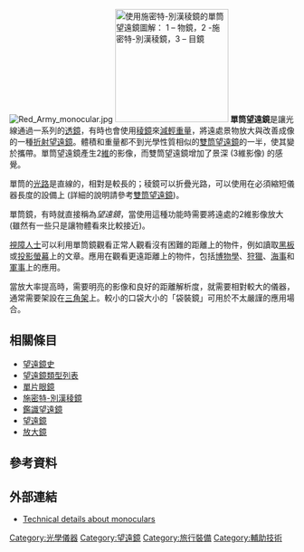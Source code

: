 [[File:Red_Army_monocular.jpg|thumb]]
[[File:Monocular.png|thumb|200px|right|使用施密特-別漢稜鏡的單筒望遠鏡圖解： <br>
'''1''' – 物鏡，'''2''' -施密特-別漢稜鏡，'''3''' – 目鏡]]
'''單筒望遠鏡'''是讓光線通過一系列的[[透鏡|透鏡]]，有時也會使用[[稜鏡|稜鏡]]來[[質量|減輕重量]]，將遠處景物放大與改善成像的一種[[折射望遠鏡|折射望遠鏡]]。體積和重量都不到光學性質相似的[[雙筒望遠鏡|雙筒望遠鏡]]的一半，使其變於攜帶。單筒望遠鏡產生2[[維度|維]]的影像，而雙筒望遠鏡增加了景深 (3維影像) 的感覺。

單筒的[[光路|光路]]是直線的，相對是較長的；稜鏡可以折疊光路，可以使用在必須縮短儀器長度的設備上 (詳細的說明請參考[[雙筒望遠鏡|雙筒望遠鏡]])。

單筒鏡，有時就直接稱為''望遠鏡''，當使用這種功能時需要將遠處的2維影像放大 (雖然有一些只是讓物體看來比較接近)。

[[視障人士|視障人士]]可以利用單筒鏡觀看正常人觀看沒有困難的距離上的物件，例如讀取[[黑板|黑板]]或[[投影螢幕|投影螢幕]]上的文章。應用在觀看更遠距離上的物件，包括[[博物學|博物學]]、[[狩獵|狩獵]]、[[海洋|海事]]和[[軍事|軍事]]上的應用。

當放大率提高時，需要明亮的影像和良好的距離解析度，就需要相對較大的儀器，通常需要架設在[[三角架|三角架]]上。較小的口袋大小的「袋裝鏡」可用於不太嚴謹的應用場合。

== 相關條目 ==
* [[望遠鏡史|望遠鏡史]]
* [[望遠鏡類型列表|望遠鏡類型列表]]
* [[單片眼鏡|單片眼鏡]]
* [[施密特-別漢稜鏡|施密特-別漢稜鏡]]
* [[鑑識望遠鏡|鑑識望遠鏡]]
* [[望遠鏡|望遠鏡]]
*[[放大鏡|放大鏡]]

== 參考資料 ==

{{reflist}}

==外部連結==
*[http://www.monocular.info/techinfo.htm Technical details about monoculars]{{Wayback|url=http://www.monocular.info/techinfo.htm |date=20170629075817 }}

[[Category:光學儀器|Category:光學儀器]]
[[Category:望遠鏡|Category:望遠鏡]] <!-- intentional extra category -->
[[Category:旅行裝備|Category:旅行裝備]]
[[Category:輔助技術|Category:輔助技術]]

{{optics-stub}}